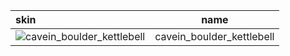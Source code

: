 | skin                                                                                                         |           name            |
| :----------------------------------------------------------------------------------------------------------- | :-----------------------: |
| ![cavein_boulder_kettlebell](https://items.kleientertainment.com/images/DST/CAVEIN_BOULDER_KETTLEBELL/small) | cavein_boulder_kettlebell |
